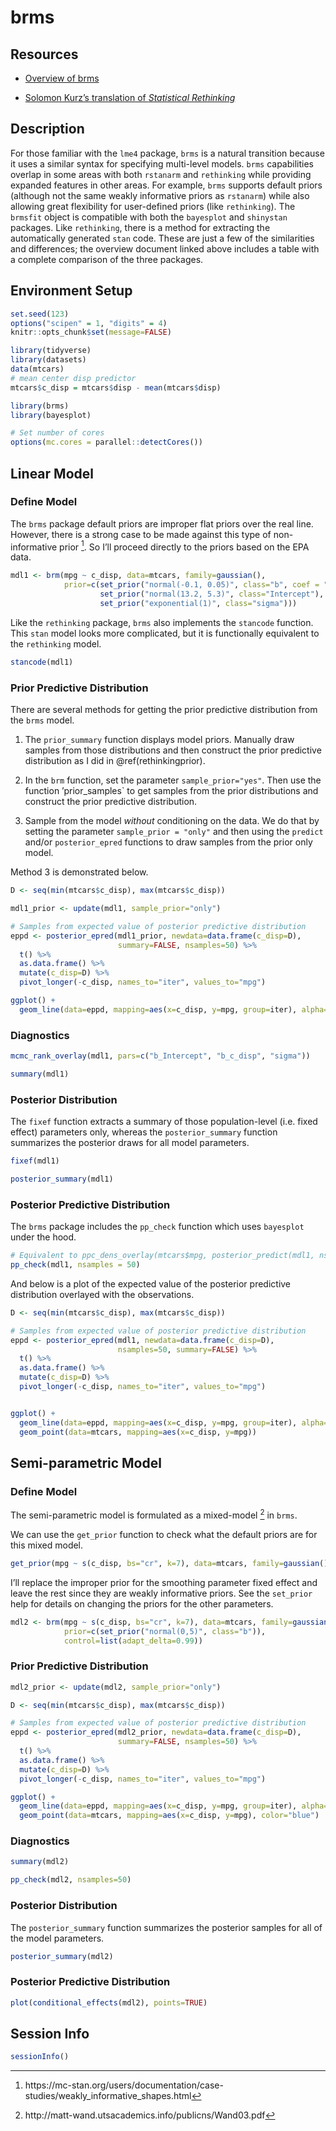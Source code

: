 
# brms {#brms}

## Resources

- [Overview of brms](https://cran.r-project.org/web/packages/brms/vignettes/brms_overview.pdf)

- [Solomon Kurz's translation of _Statistical Rethinking_](https://bookdown.org/content/4857/)

## Description

For those familiar with the `lme4` package, `brms` is a natural transition because it uses a similar syntax for specifying multi-level models. `brms` capabilities overlap in some areas with both `rstanarm` and `rethinking` while providing expanded features in other areas. For example, `brms` supports default priors (although not the same weakly informative priors as `rstanarm`) while also allowing great flexibility for user-defined priors (like `rethinking`). The `brmsfit` object is compatible with both the `bayesplot` and `shinystan` packages. Like `rethinking`, there is a method for extracting the automatically generated `stan` code. These are just a few of the similarities and differences; the overview document linked above includes a table with a complete comparison of the three packages.

## Environment Setup

```r

set.seed(123)
options("scipen" = 1, "digits" = 4)
knitr::opts_chunk$set(message=FALSE)

library(tidyverse)
library(datasets)
data(mtcars)
# mean center disp predictor
mtcars$c_disp = mtcars$disp - mean(mtcars$disp)

library(brms)
library(bayesplot)

# Set number of cores
options(mc.cores = parallel::detectCores())
```

## Linear Model

### Define Model

The `brms` package default priors are improper flat priors over the real line. However, there is a strong case to be made against this type of non-informative prior ^[https://mc-stan.org/users/documentation/case-studies/weakly_informative_shapes.html]. So I'll proceed directly to the priors based on the EPA data.

\begin{align*}
  mpg &\sim Normal(\mu, \sigma^2) \\
  \mu &= a + b*c\_disp \\
  a &\sim Normal(13.2, 5.3^2) \\
  b &\sim Normal(-0.1, 0.05^2) \\
  \sigma &\sim Exponential(1)
\end{align*}

```r

mdl1 <- brm(mpg ~ c_disp, data=mtcars, family=gaussian(), 
            prior=c(set_prior("normal(-0.1, 0.05)", class="b", coef = "c_disp"),
                    set_prior("normal(13.2, 5.3)", class="Intercept"),
                    set_prior("exponential(1)", class="sigma")))

```

Like the `rethinking` package, `brms` also implements the `stancode` function.  This `stan` model looks more complicated, but it is functionally equivalent to the `rethinking` model.

```r
stancode(mdl1)
```


### Prior Predictive Distribution

There are several methods for getting the prior predictive distribution from the `brms` model.

1. The `prior_summary` function displays model priors. Manually draw samples from those distributions and then construct the prior predictive distribution as I did in \@ref(rethinkingprior). 
    
2. In the `brm` function, set the parameter `sample_prior="yes"`.  Then use the function 'prior_samples` to get samples from the prior distributions and construct the prior predictive distribution.
    
3. Sample from the model _without_ conditioning on the data.  We do that by setting the parameter `sample_prior = "only"` and then using the `predict` and/or `posterior_epred` functions to draw samples from the prior only model.
    
Method 3 is demonstrated below.

```r

D <- seq(min(mtcars$c_disp), max(mtcars$c_disp))

mdl1_prior <- update(mdl1, sample_prior="only")

# Samples from expected value of posterior predictive distribution
eppd <- posterior_epred(mdl1_prior, newdata=data.frame(c_disp=D), 
                        summary=FALSE, nsamples=50) %>%
  t() %>%
  as.data.frame() %>%
  mutate(c_disp=D) %>%
  pivot_longer(-c_disp, names_to="iter", values_to="mpg")

ggplot() +
  geom_line(data=eppd, mapping=aes(x=c_disp, y=mpg, group=iter), alpha=0.2) 
```


### Diagnostics

```r
mcmc_rank_overlay(mdl1, pars=c("b_Intercept", "b_c_disp", "sigma"))
```

```r
summary(mdl1)
```

### Posterior Distribution

The `fixef` function extracts a summary of those population-level (i.e. fixed effect) parameters only, whereas the `posterior_summary` function summarizes the posterior draws for all model parameters.

```r
fixef(mdl1)
```
```r
posterior_summary(mdl1)
```

### Posterior Predictive Distribution

The `brms` package includes the `pp_check` function which uses `bayesplot` under the hood.

```r
# Equivalent to ppc_dens_overlay(mtcars$mpg, posterior_predict(mdl1, nsamples=50))
pp_check(mdl1, nsamples = 50)
```


And below is a plot of the expected value of the posterior predictive distribution overlayed with the observations.

```r

D <- seq(min(mtcars$c_disp), max(mtcars$c_disp))

# Samples from expected value of posterior predictive distribution
eppd <- posterior_epred(mdl1, newdata=data.frame(c_disp=D), 
                        nsamples=50, summary=FALSE) %>%
  t() %>%
  as.data.frame() %>%
  mutate(c_disp=D) %>%
  pivot_longer(-c_disp, names_to="iter", values_to="mpg")


ggplot() +
  geom_line(data=eppd, mapping=aes(x=c_disp, y=mpg, group=iter), alpha=0.2) +
  geom_point(data=mtcars, mapping=aes(x=c_disp, y=mpg))
```

## Semi-parametric Model

### Define Model

The semi-parametric model is formulated as a mixed-model ^[http://matt-wand.utsacademics.info/publicns/Wand03.pdf] in `brms`.

We can use the `get_prior` function to check what the default priors are for this mixed model.

```r
get_prior(mpg ~ s(c_disp, bs="cr", k=7), data=mtcars, family=gaussian())
```
I'll replace the improper prior for the smoothing parameter fixed effect  and leave the rest since they are weakly informative priors.  See the `set_prior` help for details on changing the priors for the other parameters.

```r

mdl2 <- brm(mpg ~ s(c_disp, bs="cr", k=7), data=mtcars, family=gaussian(), 
            prior=c(set_prior("normal(0,5)", class="b")),
            control=list(adapt_delta=0.99))

```

### Prior Predictive Distribution

```r

mdl2_prior <- update(mdl2, sample_prior="only")

D <- seq(min(mtcars$c_disp), max(mtcars$c_disp))

# Samples from expected value of posterior predictive distribution
eppd <- posterior_epred(mdl2_prior, newdata=data.frame(c_disp=D), 
                        summary=FALSE, nsamples=50) %>%
  t() %>%
  as.data.frame() %>%
  mutate(c_disp=D) %>%
  pivot_longer(-c_disp, names_to="iter", values_to="mpg")

ggplot() +
  geom_line(data=eppd, mapping=aes(x=c_disp, y=mpg, group=iter), alpha=0.2) +
  geom_point(data=mtcars, mapping=aes(x=c_disp, y=mpg), color="blue")
```

### Diagnostics

```r
summary(mdl2)
```


```r
pp_check(mdl2, nsamples=50)
```


### Posterior Distribution

The `posterior_summary` function summarizes the posterior samples for all of the model parameters.

```r
posterior_summary(mdl2)
```


### Posterior Predictive Distribution

```r
plot(conditional_effects(mdl2), points=TRUE) 
```


## Session Info

```r
sessionInfo()
```

